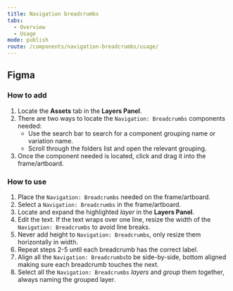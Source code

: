 ```yaml
---
title: Navigation breadcrumbs
tabs:
  - Overview
  - Usage
mode: publish
route: /components/navigation-breadcrumbs/usage/
---
```


## Figma

### How to add

1. Locate the **Assets** tab in the **Layers Panel**.
2. There are two ways to locate the `Navigation: Breadcrumbs` components needed:
   - Use the search bar to search for a component grouping name or variation name.
   - Scroll through the folders list and open the relevant grouping.
3. Once the component needed is located, click and drag it into the frame/artboard.

### How to use

1. Place the `Navigation: Breadcrumbs` needed on the frame/artboard.
2. Select a `Navigation: Breadcrumbs` in the frame/artboard.
3. Locate and expand the highlighted _layer_ in the **Layers Panel**.
4. Edit the text. If the text wraps over one line, resize the width of the `Navigation: Breadcrumbs` to avoid line breaks.
5. Never add height to `Navigation: Breadcrumbs`, only resize them horizontally in width.
6. Repeat steps 2-5 until each breadcrumb has the correct label.
7. Align all the `Navigation: Breadcrumbs`to be side-by-side, bottom aligned making sure each breadcrumb touches the next.
8. Select all the `Navigation: Breadcrumbs` _layers_ and _group_ them together, always naming the grouped layer.
